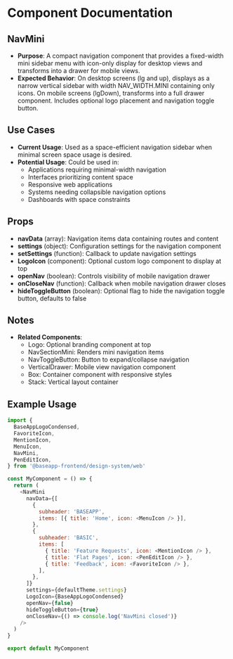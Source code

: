 
<Meta title="@baseapp-frontend | components/Navigation/NavMini" />

# Component Documentation

## NavMini

- **Purpose**: A compact navigation component that provides a fixed-width mini sidebar menu with icon-only display for desktop views and transforms into a drawer for mobile views.
- **Expected Behavior**: On desktop screens (lg and up), displays as a narrow vertical sidebar with width NAV_WIDTH.MINI containing only icons. On mobile screens (lgDown), transforms into a full drawer component. Includes optional logo placement and navigation toggle button.

## Use Cases

- **Current Usage**: Used as a space-efficient navigation sidebar when minimal screen space usage is desired.
- **Potential Usage**: Could be used in:
  - Applications requiring minimal-width navigation
  - Interfaces prioritizing content space
  - Responsive web applications
  - Systems needing collapsible navigation options
  - Dashboards with space constraints

## Props

- **navData** (array): Navigation items data containing routes and content
- **settings** (object): Configuration settings for the navigation component
- **setSettings** (function): Callback to update navigation settings
- **LogoIcon** (component): Optional custom logo component to display at top
- **openNav** (boolean): Controls visibility of mobile navigation drawer
- **onCloseNav** (function): Callback when mobile navigation drawer closes
- **hideToggleButton** (boolean): Optional flag to hide the navigation toggle button, defaults to false

## Notes

- **Related Components**:
  - Logo: Optional branding component at top
  - NavSectionMini: Renders mini navigation items
  - NavToggleButton: Button to expand/collapse navigation
  - VerticalDrawer: Mobile view navigation component
  - Box: Container component with responsive styles
  - Stack: Vertical layout container

## Example Usage

```javascript
import {
  BaseAppLogoCondensed,
  FavoriteIcon,
  MentionIcon,
  MenuIcon,
  NavMini,
  PenEditIcon,
} from '@baseapp-frontend/design-system/web'

const MyComponent = () => {
  return (
    <NavMini
      navData={[
        {
          subheader: 'BASEAPP',
          items: [{ title: 'Home', icon: <MenuIcon /> }],
        },
        {
          subheader: 'BASIC',
          items: [
            { title: 'Feature Requests', icon: <MentionIcon /> },
            { title: 'Flat Pages', icon: <PenEditIcon /> },
            { title: 'Feedback', icon: <FavoriteIcon /> },
          ],
        },
      ]}
      settings={defaultTheme.settings}
      LogoIcon={BaseAppLogoCondensed}
      openNav={false}
      hideToggleButton={true}
      onCloseNav={() => console.log('NavMini closed')}
    />
  )
}

export default MyComponent
```
